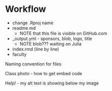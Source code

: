 # Workflow
- change .Rproj name
- readme.md
  - NOTE that this file is visible on GitHub.com
- _output.yml - sponsors, blob, logo, title
  - NOTE blob??? waiting on Julia
- index.rmd (line by line)
- faculty


Naming convention for files

Class photo - how to get embed code


Help!
- my alt text is showing below my image
